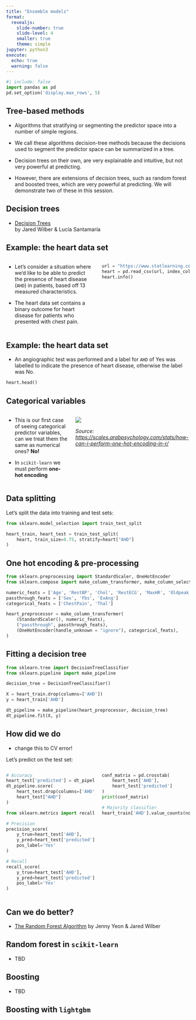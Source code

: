 ```yaml
---
title: "Ensemble models"
format: 
  revealjs:
    slide-number: true
    slide-level: 4
    smaller: true
    theme: simple
jupyter: python3
execute:
  echo: true
  warning: false
---
```


```python
#| include: false
import pandas as pd
pd.set_option('display.max_rows', 5)
```

## Tree-based methods

- Algorithms that stratifying or segmenting the predictor space
  into a number of simple regions.

- We call these algorithms decision-tree methods 
 because the decisions used to segment the predictor space 
 can be summarized in a tree.
 
- Decision trees on their own, are very explainable and intuitive,
  but not very powerful at predicting. 
  
- However, there are extensions of decision trees, 
  such as random forest and boosted trees,
  which are very powerful at predicting. 
  We will demonstrate two of these in this session.

## Decision trees

- [Decision Trees](https://mlu-explain.github.io/decision-tree/)  
  by Jared Wilber & Lucía Santamaría

## Example: the heart data set

:::: {.columns}
::: {.column width="50%"}
- Let's consider a situation where we'd like to be able to predict 
  the presence of heart disease (`AHD`) in patients, 
  based off 13 measured characteristics.

- The heart data set contains a binary outcome for heart disease 
  for patients who presented with chest pain.
:::

::: {.column width="50%"}
```python
url = "https://www.statlearning.com/s/Heart.csv"
heart = pd.read_csv(url, index_col=0)
heart.info()
```
:::
::::

## Example: the heart data set

- An angiographic test was performed and a label for `AHD` of Yes
  was labelled to indicate the presence of heart disease,
  otherwise the label was No.
  
```python
heart.head()
```


## Categorical variables

:::: {.columns}
::: {.column width="35%"}
- This is our first case of seeing categorical predictor variables, 
can we treat them the same as numerical ones? **No!** 

- In `scikit-learn` we must perform **one-hot encoding**
:::

::: {.column width="65%"}
![](https://scales.arabpsychology.com/wp-content/uploads/2024/05/onehot1-1-1.png)

*Source: <https://scales.arabpsychology.com/stats/how-can-i-perform-one-hot-encoding-in-r/>*
:::
::::

## Data splitting

Let's split the data into training and test sets:

```python
from sklearn.model_selection import train_test_split

heart_train, heart_test = train_test_split(
    heart, train_size=0.75, stratify=heart["AHD"]
)
```

## One hot encoding & pre-processing

```python
from sklearn.preprocessing import StandardScaler, OneHotEncoder
from sklearn.compose import make_column_transformer, make_column_selector

numeric_feats = ['Age', 'RestBP', 'Chol', 'RestECG', 'MaxHR', 'Oldpeak','Slope', 'Ca']
passthrough_feats = ['Sex', 'Fbs', 'ExAng']
categorical_feats = ['ChestPain', 'Thal']

heart_preprocessor = make_column_transformer(
    (StandardScaler(), numeric_feats), 
    ("passthrough", passthrough_feats),     
    (OneHotEncoder(handle_unknown = "ignore"), categorical_feats),     
)
```

## Fitting a decision tree

```python
from sklearn.tree import DecisionTreeClassifier
from sklearn.pipeline import make_pipeline

decision_tree = DecisionTreeClassifier()

X = heart_train.drop(columns=['AHD'])
y = heart_train['AHD']

dt_pipeline = make_pipeline(heart_preprocessor, decision_tree)
dt_pipeline.fit(X, y)
```

## How did we do

- change this to CV error!

Let's predict on the test set:

:::: {.columns}
::: {.column width="50%"}
```python
# Accuracy
heart_test['predicted'] = dt_pipeline.predict(heart_test.drop(columns=['AHD']))
dt_pipeline.score(
    heart_test.drop(columns=['AHD']),
    heart_test["AHD"]
)
```

```python
from sklearn.metrics import recall_score, precision_score

# Precision
precision_score(
    y_true=heart_test['AHD'],
    y_pred=heart_test['predicted'],
    pos_label='Yes'
)
```

```python
# Recall
recall_score(
    y_true=heart_test['AHD'],
    y_pred=heart_test['predicted'],
    pos_label='Yes'
)
```
:::

::: {.column width="50%"}
```python
conf_matrix = pd.crosstab(
    heart_test['AHD'],
    heart_test['predicted']
)
print(conf_matrix)
```

```python
# Majority classifier
heart_train['AHD'].value_counts(normalize=True)
```
:::
::::

## Can we do better?

- [The Random Forest Algorithm](https://mlu-explain.github.io/random-forest/) 
  by Jenny Yeon & Jared Wilber
  
## Random forest in `scikit-learn`

- TBD

## Boosting

- TBD

## Boosting with `lightgbm`